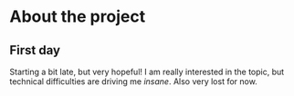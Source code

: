 
# About the project
## First day

Starting a bit late, but very hopeful! I am really interested in the topic, but technical difficulties are driving me *insane*. Also very lost for now.
